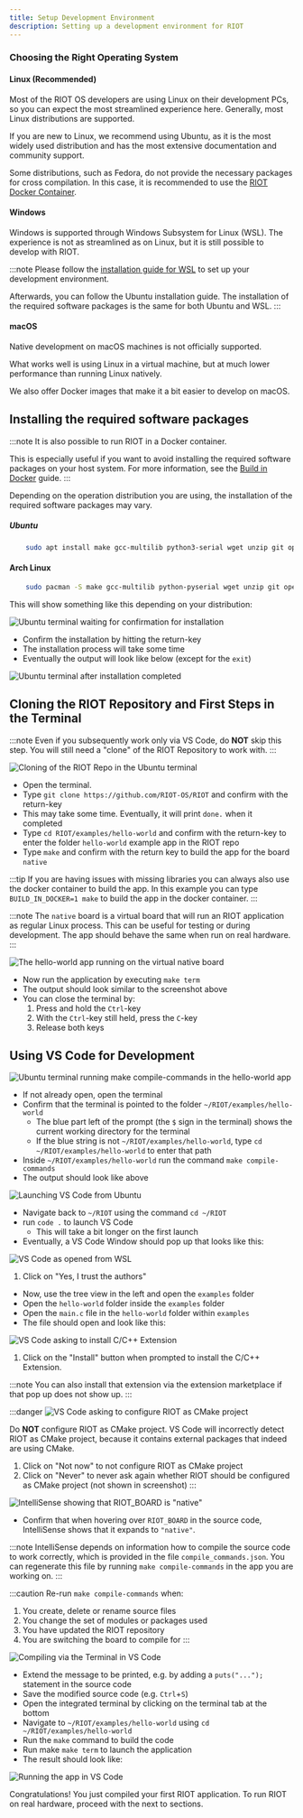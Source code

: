 ```yaml
---
title: Setup Development Environment
description: Setting up a development environment for RIOT
---
```



<Contact />

### Choosing the Right Operating System

#### Linux (Recommended)
Most of the RIOT OS developers are using Linux on their development PCs, so you can expect the
most streamlined experience here. Generally, most Linux distributions are supported.

If you are new to Linux, we recommend using Ubuntu, as it is the most widely used distribution
and has the most extensive documentation and community support.

Some distributions, such as Fedora, do not provide the necessary packages for
cross compilation. In this case, it is recommended to use the
[RIOT Docker Container](/build-system/build-in-docker/).

#### Windows
Windows is supported through Windows Subsystem for Linux (WSL).
The experience is not as streamlined as on Linux, but it is still possible to develop with RIOT.

:::note
Please follow the [installation guide for WSL](/getting-started/install-wsl) to set up your development environment.

Afterwards, you can follow the Ubuntu installation guide. The installation of the required software packages is the same for both Ubuntu and WSL.
:::

#### macOS
Native development on macOS machines is not officially supported.

What works well is using Linux in a virtual machine, but at much lower performance than running Linux natively.

We also offer Docker images that make it a bit easier to develop on macOS.

## Installing the required software packages

:::note
It is also possible to run RIOT in a Docker container.

This is especially useful if you want to avoid installing the required software packages on your host system. For more information, see the [Build in Docker](/build-system/build-in-docker/) guide.
:::

Depending on the operation distribution you are using, the installation of the required software packages may vary.

##### Ubuntu

```bash title="Ubuntu command to install required packages"
    sudo apt install make gcc-multilib python3-serial wget unzip git openocd gdb-multiarch esptool podman-docker clangd clang
```

#### Arch Linux

```bash title="Arch Linux command to install required packages"
    sudo pacman -S make gcc-multilib python-pyserial wget unzip git openocd gdb esptool podman-docker clang
```

This will show something like this depending on your distribution:

![Ubuntu terminal waiting for confirmation for installation](img/03-Install_Base_Packages-01.png)

- Confirm the installation by hitting the return-key
- The installation process will take some time
- Eventually the output will look like below (except for the `exit`)

![Ubuntu terminal after installation completed](img/03-Install_Base_Packages-02.png)

## Cloning the RIOT Repository and First Steps in the Terminal

:::note
Even if you subsequently work only via VS Code, do **NOT** skip this step.
You will still need a "clone" of the RIOT Repository to work with.
:::

![Cloning of the RIOT Repo in the Ubuntu terminal](img/05-First_Steps-00.png)

- Open the terminal.
- Type `git clone https://github.com/RIOT-OS/RIOT` and confirm with the return-key
- This may take some time. Eventually, it will print `done.` when it completed
- Type `cd RIOT/examples/hello-world` and confirm with the return-key to enter
  the folder `hello-world` example app in the RIOT repo
- Type `make` and confirm with the return key to build the app for the board
  `native`

:::tip
If you are having issues with missing libraries you can always also
use the docker container to build the app.
In this example you can type `BUILD_IN_DOCKER=1 make` to build the app in the docker container.
:::

:::note
The `native` board is a virtual board that will run an RIOT application as
regular Linux process. This can be useful for testing or during development.
The app should behave the same when run on real hardware.
:::

![The `hello-world` app running on the virtual `native` board](img/05-First_Steps-01.png)

- Now run the application by executing `make term`
- The output should look similar to the screenshot above
- You can close the terminal by:
    1. Press and hold the `Ctrl`-key
    2. With the `Ctrl`-key still held, press the `C`-key
    3. Release both keys

## Using VS Code for Development

![Ubuntu terminal running `make compile-commands` in the `hello-world` app](img/06-Use_VS_Code-00.png)

- If not already open, open the terminal
- Confirm that the terminal is pointed to the folder `~/RIOT/examples/hello-world`
    - The blue part left of the prompt (the `$` sign in the terminal) shows
      the current working directory for the terminal
    - If the blue string is not `~/RIOT/examples/hello-world`, type
      `cd ~/RIOT/examples/hello-world` to enter that path
- Inside `~/RIOT/examples/hello-world` run the command `make compile-commands`
- The output should look like above

![Launching VS Code from Ubuntu](img/06-Use_VS_Code-01.png)

- Navigate back to `~/RIOT` using the command `cd ~/RIOT`
- run `code .` to launch VS Code
    - This will take a bit longer on the first launch
- Eventually, a VS Code Window should pop up that looks like this:

![VS Code as opened from WSL](img/06-Use_VS_Code-02.png)

1. Click on "Yes, I trust the authors"

- Now, use the tree view in the left and open the `examples` folder
- Open the `hello-world` folder inside the `examples` folder
- Open the `main.c` file in the `hello-world` folder within `examples`
- The file should open and look like this:

![VS Code asking to install C/C++ Extension](img/06-Use_VS_Code-03.png)

1. Click on the "Install" button when prompted to install the C/C++ Extension.

:::note
You can also install that extension via the extension marketplace if that pop up does not show up.
:::

:::danger
![VS Code asking to configure RIOT as CMake project](img/06-Use_VS_Code-04.png)

Do **NOT** configure RIOT as CMake project. VS Code will incorrectly detect
RIOT as CMake project, because it contains external packages that indeed are
using CMake.

1. Click on "Not now" to not configure RIOT as CMake project
2. Click on "Never" to never ask again whether RIOT should be configured as
   CMake project (not shown in screenshot)
:::

![IntelliSense showing that `RIOT_BOARD` is `"native"`](img/06-Use_VS_Code-05.png)

- Confirm that when hovering over `RIOT_BOARD` in the source code, IntelliSense
  shows that it expands to `"native"`.

:::note
IntelliSense depends on information how to compile the source code to work
correctly, which is provided in the file `compile_commands.json`. You can
regenerate this file by running `make compile-commands` in the app you are
working on.
:::

:::caution
Re-run `make compile-commands` when:
1. You create, delete or rename source files
2. You change the set of modules or packages used
3. You have updated the RIOT repository
4. You are switching the board to compile for
:::

![Compiling via the Terminal in VS Code](img/06-Use_VS_Code-06.png)

- Extend the message to be printed, e.g. by adding a `puts("...");` statement
  in the source code
- Save the modified source code (e.g. `Ctrl`+`S`)
- Open the integrated terminal by clicking on the terminal tab at the bottom
- Navigate to `~/RIOT/examples/hello-world` using `cd ~/RIOT/examples/hello-world`
- Run the `make` command to build the code
- Run make `make term` to launch the application
- The result should look like:

![Running the app in VS Code](img/06-Use_VS_Code-07.png)

Congratulations! You just compiled your first RIOT application. To run RIOT
on real hardware, proceed with the next to sections.

